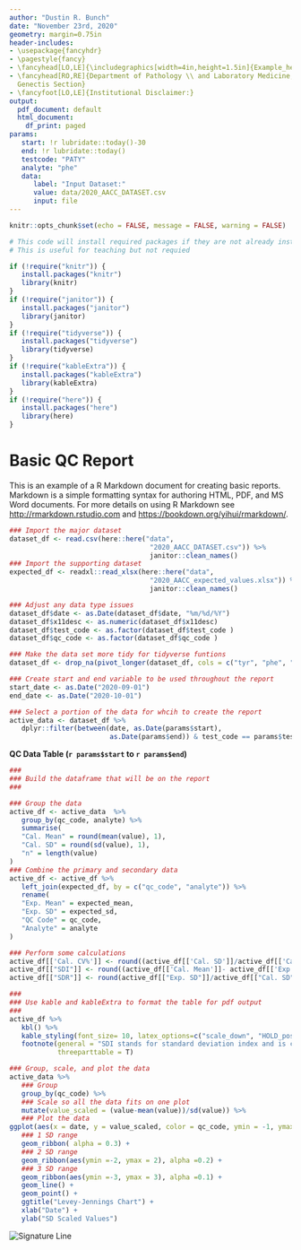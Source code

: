 ```yaml
---
author: "Dustin R. Bunch"
date: "November 23rd, 2020"
geometry: margin=0.75in
header-includes:
- \usepackage{fancyhdr}
- \pagestyle{fancy}
- \fancyhead[LO,LE]{\includegraphics[width=4in,height=1.5in]{Example_header.jpg}\\}
- \fancyhead[RO,RE]{Department of Pathology \\ and Laboratory Medicine,\\ Biochemical
  Genectis Section}
- \fancyfoot[LO,LE]{Institutional Disclaimer:}
output:
  pdf_document: default
  html_document:
    df_print: paged
params:
   start: !r lubridate::today()-30
   end: !r lubridate::today()
   testcode: "PATY"
   analyte: "phe"
   data:
      label: "Input Dataset:"
      value: data/2020_AACC_DATASET.csv
      input: file
---
```

```r
knitr::opts_chunk$set(echo = FALSE, message = FALSE, warning = FALSE)
```

```r
# This code will install required packages if they are not already installed
# This is useful for teaching but not requied

if (!require("knitr")) {
   install.packages("knitr")
   library(knitr)
}
if (!require("janitor")) {
   install.packages("janitor")
   library(janitor)
}
if (!require("tidyverse")) {
   install.packages("tidyverse")
   library(tidyverse)
}
if (!require("kableExtra")) {
   install.packages("kableExtra")
   library(kableExtra)
}
if (!require("here")) {
   install.packages("here")
   library(here)
}
```
\hfill\break
\hfill\break
# Basic QC Report

This is an example of a R Markdown document for creating basic reports. Markdown is a simple formatting syntax for authoring HTML, PDF, and MS Word documents. For more details on using R Markdown see <http://rmarkdown.rstudio.com> and <https://bookdown.org/yihui/rmarkdown/>.


```r
### Import the major dataset 
dataset_df <- read.csv(here::here("data",
                                   "2020_AACC_DATASET.csv")) %>%
                                   janitor::clean_names()
### Import the supporting dataset
expected_df <- readxl::read_xlsx(here::here("data",
                                   "2020_AACC_expected_values.xlsx")) %>%
                                   janitor::clean_names()
```

```r
### Adjust any data type issues
dataset_df$date <- as.Date(dataset_df$date, "%m/%d/%Y")
dataset_df$x11desc <- as.numeric(dataset_df$x11desc)
dataset_df$test_code <- as.factor(dataset_df$test_code )
dataset_df$qc_code <- as.factor(dataset_df$qc_code )

### Make the data set more tidy for tidyverse funtions
dataset_df <- drop_na(pivot_longer(dataset_df, cols = c("tyr", "phe", "x17op", "prog", "cortms", "doc", "testms", "andro", "x11desc", "x17pre"), names_to = "analyte"))

### Create start and end variable to be used throughout the report
start_date <- as.Date("2020-09-01")
end_date <- as.Date("2020-10-01")

### Select a portion of the data for whcih to create the report 
active_data <- dataset_df %>%
   dplyr::filter(between(date, as.Date(params$start),
                         as.Date(params$end)) & test_code == params$testcode & analyte == params$analyte ) 
```

**QC Data Table (`r params$start` to `r params$end`)**
```r
###
### Build the dataframe that will be on the report
###

### Group the data 
active_df <- active_data  %>% 
   group_by(qc_code, analyte) %>% 
   summarise(
   "Cal. Mean" = round(mean(value), 1),
   "Cal. SD" = round(sd(value), 1),
   "n" = length(value)
)
### Combine the primary and secondary data
active_df <- active_df %>% 
   left_join(expected_df, by = c("qc_code", "analyte")) %>% 
   rename(
   "Exp. Mean" = expected_mean,
   "Exp. SD" = expected_sd,
   "QC Code" = qc_code,
   "Analyte" = analyte
)

### Perform some calculations
active_df[['Cal. CV%']] <- round((active_df[['Cal. SD']]/active_df[['Cal. Mean']])*100, 1)
active_df[["SDI"]] <- round((active_df[['Cal. Mean']]- active_df[['Exp. Mean']])/active_df[["Exp. SD"]] , 1)
active_df[["SDR"]] <- round(active_df[["Exp. SD"]]/active_df[["Cal. SD"]] , 1)

###
### Use kable and kableExtra to format the table for pdf output
###
active_df %>%
   kbl() %>%
   kable_styling(font_size= 10, latex_options=c("scale_down", "HOLD_position"), bootstrap_options = c("striped", "hover", "condensed")) %>%
   footnote(general = "SDI stands for standard deviation index and is calculated by substracting the expected and calculated means then dividing by the expected standard deviation (SD) with an ideal value of 0. SDI values between -0.8 to 0.8 are acceptable in my mass spectrometry lab. SDR is the standard deviation ratio and is calculated by dividing the expected SD by the calculated SD with an ideal value of 1. SDR values between 0.3 to 1.1 are acceptable in my mass spectrometry lab.", 
            threeparttable = T)
```

```r
### Group, scale, and plot the data
active_data %>% 
   ### Group
   group_by(qc_code) %>%
   ### Scale so all the data fits on one plot
   mutate(value_scaled = (value-mean(value))/sd(value)) %>%
   ### Plot the data
ggplot(aes(x = date, y = value_scaled, color = qc_code, ymin = -1, ymax = 1)) + 
   ### 1 SD range
   geom_ribbon( alpha = 0.3) +
   ### 2 SD range
   geom_ribbon(aes(ymin =-2, ymax = 2), alpha =0.2) +
   ### 3 SD range
   geom_ribbon(aes(ymin =-3, ymax = 3), alpha =0.1) +
   geom_line() + 
   geom_point() +
   ggtitle("Levey-Jennings Chart") +
   xlab("Date") +
   ylab("SD Scaled Values")
```

\hfill\break
\hfill\break
\hfill\break
![Signature Line](2020_AACC_2.JPG)\